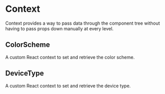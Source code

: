 
<Meta title="Shared code/Context" />

# Context

Context provides a way to pass data through the component tree without having to pass props down manually at every level.

## ColorScheme

A custom React context to set and retrieve the color scheme.

## DeviceType

A custom React context to set and retrieve the device type.
